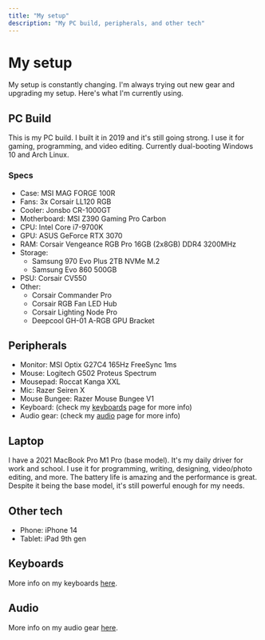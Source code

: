 ```yaml
---
title: "My setup"
description: "My PC build, peripherals, and other tech"
---
```


# My setup

My setup is constantly changing. I'm always trying out new gear and upgrading my setup. Here's what I'm currently using.

## PC Build

This is my PC build. I built it in 2019 and it's still going strong. I use it for gaming, programming, and video editing. Currently dual-booting Windows 10 and Arch Linux.

### Specs

-   Case: MSI MAG FORGE 100R
-   Fans: 3x Corsair LL120 RGB
-   Cooler: Jonsbo CR-1000GT
-   Motherboard: MSI Z390 Gaming Pro Carbon
-   CPU: Intel Core i7-9700K
-   GPU: ASUS GeForce RTX 3070
-   RAM: Corsair Vengeance RGB Pro 16GB (2x8GB) DDR4 3200MHz
-   Storage:
    -   Samsung 970 Evo Plus 2TB NVMe M.2
    -   Samsung Evo 860 500GB
-   PSU: Corsair CV550
-   Other:
    -   Corsair Commander Pro
    -   Corsair RGB Fan LED Hub
    -   Corsair Lighting Node Pro
    -   Deepcool GH-01 A-RGB GPU Bracket

## Peripherals

-   Monitor: MSI Optix G27C4 165Hz FreeSync 1ms
-   Mouse: Logitech G502 Proteus Spectrum
-   Mousepad: Roccat Kanga XXL
-   Mic: Razer Seiren X
-   Mouse Bungee: Razer Mouse Bungee V1
-   Keyboard: (check my [keyboards](keyboards) page for more info)
-   Audio gear: (check my [audio](audio) page for more info)

## Laptop

I have a 2021 MacBook Pro M1 Pro (base model). It's my daily driver for work and school. I use it for programming, writing, designing, video/photo editing, and more. The battery life is amazing and the performance is great. Despite it being the base model, it's still powerful enough for my needs.

## Other tech

-   Phone: iPhone 14
-   Tablet: iPad 9th gen

## Keyboards

More info on my keyboards [here](keyboards).

## Audio

More info on my audio gear [here](audio).
